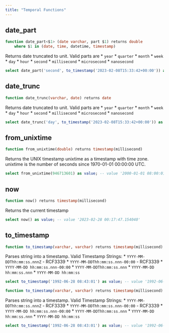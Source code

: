 ```yaml
---
title: "Temporal Functions"
---
```


## date_part
```sql
function date_part<$1> (date varchar, part $1) returns double
	where $1 in (date, time, datetime, timestamp)
```
Returns date truncated to unit. Valid parts are   * `year`   * `quarter`   *
`month`   * `week`   * `day`   * `hour`   * `second`   * `millisecond`   *
`microsecond`   * `nanosecond`

```sql example.sql
select date_part('second', to_timestamp('2023-02-08T15:33:42+00:00')) as value; -- value '42' 
```
## date_trunc
```sql
function date_trunc(varchar, date) returns date
```
Returns date truncated to unit. Valid parts are   * `year`   * `quarter`   *
`month`   * `week`   * `day`   * `hour`   * `second`   * `millisecond`   *
`microsecond`   * `nanosecond`

```sql example.sql
select date_trunc('day', to_timestamp('2023-02-08T15:33:42+00:00')) as value; -- value '2023-02-08 00:00:00' 
```
## from_unixtime
```sql
function from_unixtime(double) returns timestamp(millisecond)
```
Returns the UNIX timestamp unixtime as a timestamp with time zone. unixtime is
the number of seconds since 1970-01-01 00:00:00 UTC.

```sql example.sql
select from_unixtime(946713601) as value; -- value '2000-01-01 08:00:01' 
```
## now
```sql
function now() returns timestamp(millisecond)
```
Returns the current timestamp

```sql example.sql
select now() as value; -- value '2023-02-28 00:17:47.154040' 
```
## to_timestamp
```sql
function to_timestamp(varchar, varchar) returns timestamp(millisecond)
```
Parses string into a timestamp.   Valid Timestamp Strings:   * `YYYY-MM-
DDThh:mm:ss.nnnZ` - RCF3339   * `YYYY-MM-DDThh:mm:ss.nnn-00:00` - RCF3339   *
`YYYY-MM-DD hh:mm:ss.nnn-00:00`   * `YYYY-MM-DDThh:mm:ss.nnn`    * `YYYY-MM-DD
hh:mm:ss.nnn`   * `YYYY-MM-DD hh:mm:ss`

```sql example.sql
select to_timestamp('1992-06-28 08:43:01') as value; -- value '1992-06-28 08:43:01' 
```
```sql
function to_timestamp(varchar, varchar) returns timestamp(millisecond)
```
Parses string into a timestamp.   Valid Timestamp Strings:   * `YYYY-MM-
DDThh:mm:ss.nnnZ` - RCF3339   * `YYYY-MM-DDThh:mm:ss.nnn-00:00` - RCF3339   *
`YYYY-MM-DD hh:mm:ss.nnn-00:00`   * `YYYY-MM-DDThh:mm:ss.nnn`    * `YYYY-MM-DD
hh:mm:ss.nnn`   * `YYYY-MM-DD hh:mm:ss`

```sql example.sql
select to_timestamp('1992-06-28 08:43:01') as value; -- value '1992-06-28 08:43:01' 
```

